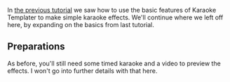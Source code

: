 In [[Karaoke Templater/Tutorial 1|the previous tutorial]] we saw how to use the basic features of Karaoke Templater to make simple karaoke effects. We'll continue where we left off here, by expanding on the basics from last tutorial.

== Preparations ==
As before, you'll still need some timed karaoke and a video to preview the effects. I won't go into further details with that here.

{{Todo|Figure out what goes next. At a second glance there's not really any more $variables that make sense to use here.}}